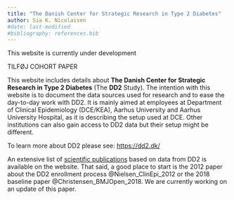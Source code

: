 ```yaml
---
title: "The Danish Center for Strategic Research in Type 2 Diabetes"
author: Sia K. Nicolaisen
#date: last-modified
#bibliography: references.bib
---
```


::: {.callout-important}
This website is currently under development
::: 

TILFØJ COHORT PAPER

This website includes details about **The Danish Center for Strategic Research in Type 2 Diabetes** (The **DD2** Study). The intention with this website is to document the data sources used for research and to ease the day-to-day work with DD2. It is mainly aimed at employees at Department of Clinical Epidemiology (DCE/KEA), Aarhus University and Aarhus University Hospital, as it is describing the setup used at DCE. Other institutions can also gain access to DD2 data but their setup might be different. 

To learn more about DD2 please see: <https://dd2.dk/>

An extensive list of [scientific publications](https://dd2.dk/nyheder/categories/videnskabelige-publikationer) based on data from DD2 is available on the website. That said, a good place to start is the 2012 paper about the DD2 enrollment  process @Nielsen_ClinEpi_2012 or the 2018 baseline paper @Christensen_BMJOpen_2018. We are currently working on an update of this paper. 
